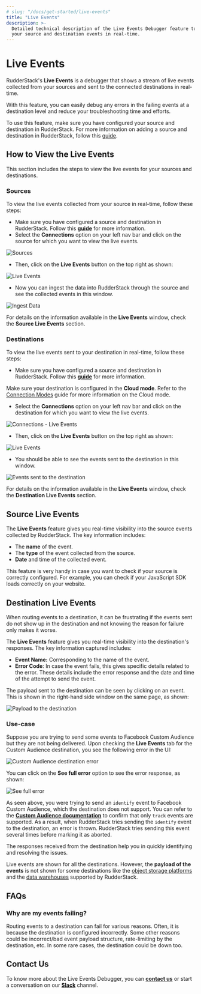 ```yaml
---
# slug: "/docs/get-started/live-events"
title: "Live Events"
description: >-
  Detailed technical description of the Live Events Debugger feature to debug
  your source and destination events in real-time.
---
```


# Live Events

RudderStack's **Live Events** is a debugger that shows a stream of live events collected from your sources and sent to the connected destinations in real-time.

With this feature, you can easily debug any errors in the failing events at a destination level and reduce your troubleshooting time and efforts.

<div class="warningBlock">

To use this feature, make sure you have configured your source and destination in RudderStack. For more information on adding a source and destination in RudderStack, follow this <a href="../../connections/adding-source-and-destination-rudderstack/">guide</a>.

</div>

## **How to View the Live Events**

This section includes the steps to view the live events for your sources and destinations.‌

### Sources

To view the live events collected from your source in real-time, follow these steps:‌

- Make sure you have configured a source and destination in RudderStack. Follow this [**guide**](https://app.gitbook.com/@rudderlabs/s/rudderlabs-1/~/diff/drafts/-MdGKMQEdba4ZbKvF7Mf/connections/adding-source-and-destination-rudderstack) for more information.
- Select the **Connections** option on your left nav bar and click on the source for which you want to view the live events.

<!-- <img src="../../images/assets/image (119).png" /> -->

<img src="../../images/assets/image (119).png" alt="Sources" />
<span class="imageTitle"></span>

- Then, click on the **Live Events** button on the top right as shown:

<!-- <img src="../../images/assets/image (123).png" /> -->

<img src="../../images/assets/image (123).png" alt="Live Events" />
<span class="imageTitle"></span>

- Now you can ingest the data into RudderStack through
  the source and see the collected events in this window.

<!-- <img src="../../images/assets/image (115).png" /> -->

<img src="../../images/assets/image (115).png" alt="Ingest Data" />

<div class="infoBlock">

For details on the information available in the **Live Events** window, check the **Source Live Events** section.

</div>

### Destinations

To view the live events sent to your destination in real-time, follow these steps:

- Make sure you have configured a source and destination in RudderStack. Follow this [**guide**](../../connections/adding-source-and-destination-rudderstack/) for more information.

<div class="warningBlock">

Make sure your destination is configured in the **Cloud mode**. Refer to the <a href="../../connections/rudderstack-connection-modes/">Connection Modes</a> guide for more information on the Cloud mode.

</div>

- Select the **Connections** option on your left nav bar and click on the destination for which you want to view the live events.

<!-- <img src="../../images/assets/image (117).png" /> -->

<img
  src="../../images/assets/image (117).png"
  alt="Connections - Live Events"
/>
<span class="imageTitle"></span>

- Then, click on the **Live Events** button on the top right as shown:

<!-- <img src="../../images/assets/image (124) (1).png" /> -->

<img src="../../images/assets/image (124) (1).png" alt="Live Events" />
<span class="imageTitle"></span>

- You should be able to see the events sent to the destination in this window.

<!-- <img src="../../images/assets/image (125).png" /> -->

<img
  src="../../images/assets/image (125).png"
  alt="Events sent to the destination"
/>

<div class="infoBlock">

For details on the information available in the **Live Events** window, check the **Destination Live Events** section.

</div>

## **Source Live Events**

The **Live Events** feature gives you real-time visibility into the source events collected by RudderStack. The key information includes:

- The **name** of the event.
- The **type** of the event collected from the source.
- **Date** and time of the collected event.

<div class="successBlock">

  This feature is very handy in case you want to check if your source is
  correctly configured. For example, you can check if your JavaScript SDK loads
  correctly on your website.
</div>

## **Destination Live Events**

When routing events to a destination, it can be frustrating if the events sent do not show up in the destination and not knowing the reason for failure only makes it worse.

The **Live Events** feature gives you real-time visibility into the destination's responses. The key information captured includes:

- **Event Name:** Corresponding to the name of the event.
- **Error Code**: In case the event fails, this gives specific details related to the error. These details include the error response and the date and time of the attempt to send the event.

The payload sent to the destination can be seen by clicking on an event. This is shown in the right-hand side window on the same page, as shown:

<!-- <img src="../../images/assets/screen-shot-2021-06-30-at-10.03.52-pm.png" /> -->

<img
  src="../../images/assets/screen-shot-2021-06-30-at-10.03.52-pm.png"
  alt="Payload to the destination"
/>

### Use-case

Suppose you are trying to send some events to Facebook Custom Audience but they are not being delivered. Upon checking the **Live Events** tab for the Custom Audience destination, you see the following error in the UI:

<!-- <img src="../../images/assets/image (116).png" /> -->

<img
  src="../../images/assets/image (116).png"
  alt="Custom Audience destination error"
/>

You can click on the **See full error** option to see the error response, as shown:

<!-- <img src="../../images/assets/screen-shot-2021-07-08-at-4.21.13-pm.png" /> -->

<img
  src="../../images/assets/screen-shot-2021-07-08-at-4.21.13-pm.png"
  alt="See full error"
/>

As seen above, you were trying to send an `identify` event to Facebook Custom Audience, which the destination does not support. You can refer to the [**Custom Audience documentation**](../../destinations/advertising/fb-custom-audience) to confirm that only `track` events are supported. As a result, when RudderStack tries sending the `identify` event to the destination, an error is thrown. RudderStack tries sending this event several times before marking it as aborted.

<div class="successBlock">

  The responses received from the destination help you in quickly identifying
  and resolving the issues.
</div>

<div class="warningBlock">

Live events are shown for all the destinations. However, the **payload of the events** is not shown for some destinations like the <a href="../../destinations/storage-platforms/">object storage platforms</a> and the <a href="../../data-warehouse-integrations/">data warehouses</a> supported by RudderStack.

</div>

## **FAQs**

### **Why are my events failing?**

Routing events to a destination can fail for various reasons. Often, it is because the destination is configured incorrectly. Some other reasons could be incorrect/bad event payload structure, rate-limiting by the destination, etc. In some rare cases, the destination could be down too.

## **Contact Us**

To know more about the Live Events Debugger, you can [**contact us**](mailto:%20docs@rudderstack.com) or start a conversation on our [**Slack**](https://rudderstack.com/join-rudderstack-slack-community) channel.
